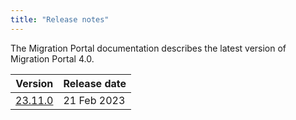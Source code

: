 ```yaml
---
title: "Release notes"
---
```


The Migration Portal documentation describes the latest version of Migration Portal 4.0. 

| Version | Release date | 
| ------- | ------------ | 
| [23.11.0](tpa_23.11.0_rel_notes) | 21 Feb 2023  |

